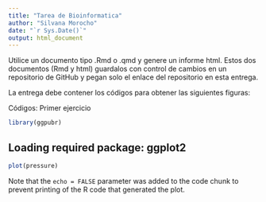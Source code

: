 ```yaml
---
title: "Tarea de Bioinformatica"
author: "Silvana Morocho"
date: "`r Sys.Date()`"
output: html_document
---
```


Utilice un documento tipo .Rmd o .qmd y genere un informe html. Estos dos documentos (Rmd y html) guardalos con control de cambios en un repositorio de GitHub y pegan solo el enlace del repositorio en esta entrega.

La entrega debe contener los códigos para obtener las siguientes figuras:

Códigos: Primer ejercicio



```r
library(ggpubr)
```
## Loading required package: ggplot2







```r
plot(pressure)
```

Note that the `echo = FALSE` parameter was added to the code chunk to prevent printing of the R code that generated the plot.

